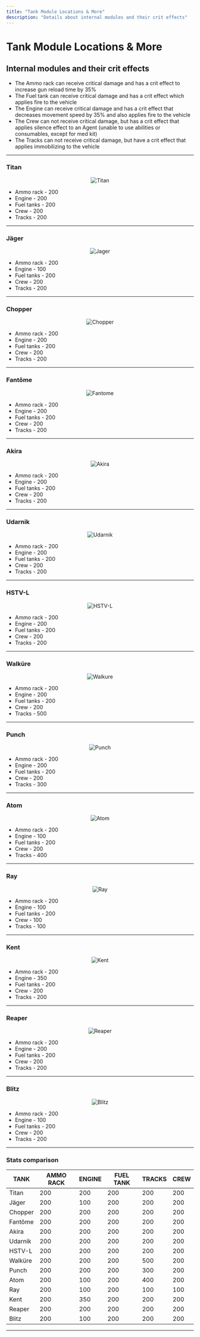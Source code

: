 ```yaml
---
title: "Tank Module Locations & More"
description: "Details about internal modules and their crit effects"
---
```


# Tank Module Locations & More

## Internal modules and their crit effects

- The Ammo rack can receive critical damage and has a crit effect to increase gun reload time by 35%
- The Fuel tank can receive critical damage and has a crit effect which applies fire to the vehicle
- The Engine can receive critical damage and has a crit effect that decreases movement speed by 35% and also applies fire to the vehicle
- The Crew can not receive critical damage, but has a crit effect that applies silence effect to an Agent (unable to use abilities or consumables, except for med kit)
- The Tracks can not receive critical damage, but have a crit effect that applies immobilizing to the vehicle

---

### Titan

<div align="center">

![Titan](https://raw.githubusercontent.com/ThatSINEWAVE/pcw-bughunters/refs/heads/main/images/gameplay-mechanics/Module%20Locations/Titan.jpg)

</div>

- Ammo rack - 200
- Engine - 200
- Fuel tanks - 200
- Crew - 200
- Tracks - 200

---

### Jäger

<div align="center">

![Jager](https://raw.githubusercontent.com/ThatSINEWAVE/pcw-bughunters/refs/heads/main/images/gameplay-mechanics/Module%20Locations/Jager.jpg)

</div>

- Ammo rack - 200
- Engine - 100
- Fuel tanks - 200
- Crew - 200
- Tracks - 200

---

### Chopper

<div align="center">

![Chopper](https://raw.githubusercontent.com/ThatSINEWAVE/pcw-bughunters/refs/heads/main/images/gameplay-mechanics/Module%20Locations/Chopper.jpg)

</div>

- Ammo rack - 200
- Engine - 200
- Fuel tanks - 200
- Crew - 200
- Tracks - 200

---

### Fantôme

<div align="center">

![Fantome](https://raw.githubusercontent.com/ThatSINEWAVE/pcw-bughunters/refs/heads/main/images/gameplay-mechanics/Module%20Locations/Fantome.jpg)

</div>

- Ammo rack - 200
- Engine - 200
- Fuel tanks - 200
- Crew - 200
- Tracks - 200

---

### Akira

<div align="center">

![Akira](https://raw.githubusercontent.com/ThatSINEWAVE/pcw-bughunters/refs/heads/main/images/gameplay-mechanics/Module%20Locations/Akira.jpg)

</div>

- Ammo rack - 200
- Engine - 200
- Fuel tanks - 200
- Crew - 200
- Tracks - 200

---

### Udarnik

<div align="center">

![Udarnik](https://raw.githubusercontent.com/ThatSINEWAVE/pcw-bughunters/refs/heads/main/images/gameplay-mechanics/Module%20Locations/Udarnik.jpg)

</div>

- Ammo rack - 200
- Engine - 200
- Fuel tanks - 200
- Crew - 200
- Tracks - 200

---

### HSTV-L

<div align="center">

![HSTV-L](https://raw.githubusercontent.com/ThatSINEWAVE/pcw-bughunters/refs/heads/main/images/gameplay-mechanics/Module%20Locations/HSTV-L.jpg)

</div>

- Ammo rack - 200
- Engine - 200
- Fuel tanks - 200
- Crew - 200
- Tracks - 200

---

### Walküre

<div align="center">

![Walkure](https://raw.githubusercontent.com/ThatSINEWAVE/pcw-bughunters/refs/heads/main/images/gameplay-mechanics/Module%20Locations/Walkure.jpg)

</div>

- Ammo rack - 200
- Engine - 200
- Fuel tanks - 200
- Crew - 200
- Tracks - 500

---

### Punch

<div align="center">

![Punch](https://raw.githubusercontent.com/ThatSINEWAVE/pcw-bughunters/refs/heads/main/images/gameplay-mechanics/Module%20Locations/Punch.jpg)

</div>

- Ammo rack - 200
- Engine - 200
- Fuel tanks - 200
- Crew - 200
- Tracks - 300

---

### Atom

<div align="center">

![Atom](https://raw.githubusercontent.com/ThatSINEWAVE/pcw-bughunters/refs/heads/main/images/gameplay-mechanics/Module%20Locations/Atom.jpg)

</div>

- Ammo rack - 200
- Engine - 100
- Fuel tanks - 200
- Crew - 200
- Tracks - 400

---

### Ray

<div align="center">

![Ray](https://raw.githubusercontent.com/ThatSINEWAVE/pcw-bughunters/refs/heads/main/images/gameplay-mechanics/Module%20Locations/Ray.jpg)

</div>

- Ammo rack - 200
- Engine - 100
- Fuel tanks - 200
- Crew - 100
- Tracks - 100

---

### Kent

<div align="center">

![Kent](https://raw.githubusercontent.com/ThatSINEWAVE/pcw-bughunters/refs/heads/main/images/gameplay-mechanics/Module%20Locations/Kent.jpg)

</div>

- Ammo rack - 200
- Engine - 350
- Fuel tanks - 200
- Crew - 200
- Tracks - 200

---

### Reaper

<div align="center">

![Reaper](https://raw.githubusercontent.com/ThatSINEWAVE/pcw-bughunters/refs/heads/main/images/gameplay-mechanics/Module%20Locations/Reaper.jpg)

</div>

- Ammo rack - 200
- Engine - 200
- Fuel tanks - 200
- Crew - 200
- Tracks - 200

---

### Blitz

<div align="center">

![Blitz](https://raw.githubusercontent.com/ThatSINEWAVE/pcw-bughunters/refs/heads/main/images/gameplay-mechanics/Module%20Locations/Blitz.jpg)

</div>

- Ammo rack - 200
- Engine - 100
- Fuel tanks - 200
- Crew - 200
- Tracks - 200

---

### Stats comparison

<div align="center">

|TANK|AMMO RACK|ENGINE|FUEL TANK|TRACKS|CREW|
|-|-|-|-|-|-|
|Titan|200|200|200|200|200|
|Jäger|200|100|200|200|200|
|Chopper|200|200|200|200|200|
|Fantôme|200|200|200|200|200|
|Akira|200|200|200|200|200|
|Udarnik|200|200|200|200|200|
|HSTV-L|200|200|200|200|200|
|Walküre|200|200|200|500|200|
|Punch|200|200|200|300|200|
|Atom|200|100|200|400|200|
|Ray|200|100|200|100|100|
|Kent|200|350|200|200|200|
|Reaper|200|200|200|200|200|
|Blitz|200|100|200|200|200|

</div>

---